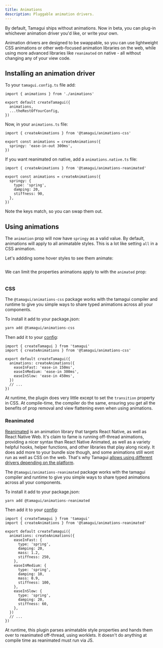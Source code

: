```yaml
---
title: Animations
description: Pluggable animation drivers.
---
```


<HeroContainer>
  <AnimationsDemo />
</HeroContainer>

By default, Tamagui ships without animations. Now in beta, you can plug-in whichever animation driver you'd like, or write your own.

Animation drivers are designed to be swappable, so you can use lightweight CSS animations or other web-focused animation libraries on the web, while using more advanced libraries like `reanimated` on native - all without changing any of your view code.

## Installing an animation driver

To your `tamagui.config.ts` file add:

```tsx
import { animations } from './animations'

export default createTamagui({
  animations,
  ...theRestOfYourConfig,
})
```

Now, in your `animations.ts` file:

```tsx
import { createAnimations } from '@tamagui/animations-css'

export const animations = createAnimations({
  springy: 'ease-in-out 300ms',
})
```

If you want reanimated on native, add a `animations.native.ts` file:

```tsx
import { createAnimations } from '@tamagui/animations-reanimated'

export const animations = createAnimations({
  springy: {
    type: 'spring',
    damping: 20,
    stiffness: 90,
  },
})
```

Note the keys match, so you can swap them out.

## Using animations

The `animation` prop will now have `springy` as a valid value. By default, animations will apply to all animatable styles. This is a lot like setting `all` in a CSS animation.

Let's addding some hover styles to see them animate:

```tsx

```

We can limit the properties animations apply to with the `animated` prop:

```tsx

```

### CSS

The `@tamagui/animations-css` package works with the tamagui compiler and runtime to give you simple ways to share typed animations across all your components.

To install it add to your package.json:

```bash
yarn add @tamagui/animations-css
```

Then add it to your [config](/docs/intro/configuration):

```tsx
import { createTamagui } from 'tamagui'
import { createAnimations } from '@tamagui/animations-css'

export default createTamagui({
  animations: createAnimations({
    easeInFast: 'ease-in 150ms',
    easeInMedium: 'ease-in 300ms',
    easeInSlow: 'ease-in 450ms',
  })
  // ...
})
```

At runtime, the plugin does very little except to set the `transition` property in CSS. At compile-time, the compiler do the same, ensuring you get all the benefits of prop removal and view flattening even when using animations.

### Reanimated

[Reanimated](https://docs.swmansion.com/react-native-reanimated/) is an animation library that targets React Native, as well as React Native Web. It's claim to fame is running off-thread animations, providing a nicer syntax than React Native Animated, as well as a variety helpful hooks, helper functions, and other libraries that play along nicely. It does add more to your bundle size though, and some animations still wont run as well as CSS on the web. That's why Tamagui [allows using different drivers depending on the platform](#installing-an-animation-driver).

The `@tamagui/animations-reanimated` package works with the tamagui compiler and runtime to give you simple ways to share typed animations across all your components.

To install it add to your package.json:

```bash
yarn add @tamagui/animations-reanimated
```

Then add it to your [config](/docs/intro/configuration):

```tsx
import { createTamagui } from 'tamagui'
import { createAnimations } from '@tamagui/animations-reanimated'

export default createTamagui({
  animations: createAnimations({
    easeInFast: {
      type: 'spring',
      damping: 20,
      mass: 1.2,
      stiffness: 250,
    },
    easeInMedium: {
      type: 'spring',
      damping: 10,
      mass: 0.9,
      stiffness: 100,
    },
    easeInSlow: {
      type: 'spring',
      damping: 20,
      stiffness: 60,
    },
  })
  // ...
})
```

At runtime, this plugin parses animatable style properties and hands them over to reanimated off-thread, using worklets. It doesn't do anything at compile time as reanimated must run via JS.
